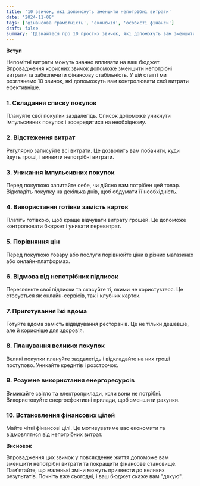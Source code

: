 ```yaml
---
title: '10 звичок, які допоможуть зменшити непотрібні витрати'
date: '2024-11-08'
tags: ['фінансова грамотність', 'економія', 'особисті фінанси']
draft: false
summary: 'Дізнайтеся про 10 простих звичок, які допоможуть вам зменшити непотрібні витрати та покращити фінансове становище. Практичні поради для українців, що прагнуть економити ефективно.'
---
```


**Вступ**

Непомітні витрати можуть значно впливати на ваш бюджет. Впровадження корисних звичок допоможе зменшити непотрібні витрати та забезпечити фінансову стабільність. У цій статті ми розглянемо 10 звичок, які допоможуть вам контролювати свої витрати ефективніше.

### 1. Складання списку покупок

Плануйте свої покупки заздалегідь. Список допоможе уникнути імпульсивних покупок і зосередитися на необхідному.

### 2. Відстеження витрат

Регулярно записуйте всі витрати. Це дозволить вам побачити, куди йдуть гроші, і виявити непотрібні витрати.

### 3. Уникання імпульсивних покупок

Перед покупкою запитайте себе, чи дійсно вам потрібен цей товар. Відкладіть покупку на декілька днів, щоб обдумати її необхідність.

### 4. Використання готівки замість карток

Платіть готівкою, щоб краще відчувати витрату грошей. Це допоможе контролювати бюджет і уникати перевитрат.

### 5. Порівняння цін

Перед покупкою товару або послуги порівнюйте ціни в різних магазинах або онлайн-платформах.

### 6. Відмова від непотрібних підписок

Перегляньте свої підписки та скасуйте ті, якими не користуєтеся. Це стосується як онлайн-сервісів, так і клубних карток.

### 7. Приготування їжі вдома

Готуйте вдома замість відвідування ресторанів. Це не тільки дешевше, але й корисніше для здоров'я.

### 8. Планування великих покупок

Великі покупки плануйте заздалегідь і відкладайте на них гроші поступово. Уникайте кредитів і розстрочок.

### 9. Розумне використання енергоресурсів

Вимикайте світло та електроприлади, коли вони не потрібні. Використовуйте енергоефективні прилади, щоб зменшити рахунки.

### 10. Встановлення фінансових цілей

Майте чіткі фінансові цілі. Це мотивуватиме вас економити та відмовлятися від непотрібних витрат.

**Висновок**

Впровадження цих звичок у повсякденне життя допоможе вам зменшити непотрібні витрати та покращити фінансове становище. Пам'ятайте, що маленькі зміни можуть призвести до великих результатів. Почніть вже сьогодні, і ваш бюджет скаже вам "дякую".
